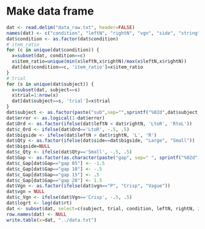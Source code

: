 # Make data frame

```r
dat <- read.delim("data_raw.txt", header=FALSE)
names(dat) <- c("condition", "leftN", "rightN", "vgn", "side", "string", "subject", "rt", "error")
dat$condition <- as.factor(dat$condition)
# item_ratio
for (c in unique(dat$condition)) {
  x=subset(dat, condition==c)
  x$item_ratio=unique(min(x$leftN,x$rightN)/max(x$leftN,x$rightN))
  dat[dat$condition==c, 'item_ratio']=x$item_ratio
}
# trial
for (s in unique(dat$subject)) {
  x=subset(dat, subject==s)
  x$trial=1:nrow(x)
  dat[dat$subject==s, 'trial']=x$trial
}
dat$subject <- as.factor(paste("sub",sep="",sprintf("%02d",dat$subject,sep="")))
dat$error <- as.logical(1-dat$error)
dat$Ord <- as.factor(ifelse(dat$leftN < dat$rightN, 'LtoR', 'RtoL'))
dat$c_Ord <- ifelse(dat$Ord=='LtoR', -.5, .5)
dat$bigside <- ifelse(dat$leftN > dat$rightN, 'L', 'R')
dat$Qty <- as.factor(ifelse(dat$side==dat$bigside, "Large", "Small"))
dat$bigside=NULL
dat$c_Qty <- ifelse(dat$Qty=='Small', -.5, .5)
dat$Gap <- as.factor(as.character(paste("gap", sep=" ", sprintf("%02d",abs(dat$leftN-dat$rightN)))))
dat$c_Gap[dat$Gap=="gap 05"] <- -1.5
dat$c_Gap[dat$Gap=="gap 10"] <- -.5
dat$c_Gap[dat$Gap=="gap 15"] <- .5
dat$c_Gap[dat$Gap=="gap 20"] <- 1.5
dat$Vgn <- as.factor(ifelse(dat$vgn=="P", "Crisp", "Vague"))
dat$vgn = NULL
dat$c_Vgn <- ifelse(dat$Vgn=='Crisp', -.5, .5)
dat$logrt <- log(dat$rt)
dat <- subset(dat, select=c(subject, trial, condition, leftN, rightN, item_ratio, side, string, Vgn, c_Vgn, Ord, c_Ord, Qty, c_Qty, Gap, c_Gap, error, rt, logrt))
row.names(dat) <- NULL
write.table(x=dat, "../data.txt")
```
